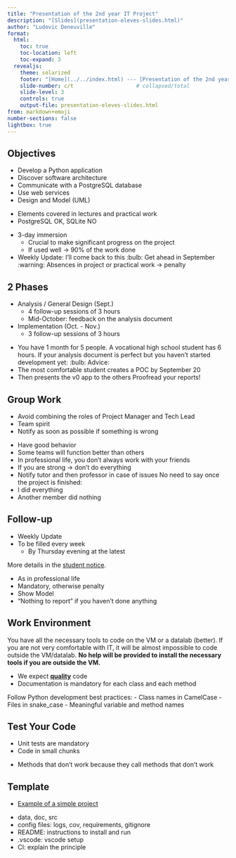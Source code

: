 ```yaml
---
title: "Presentation of the 2nd year IT Project"
description: "[Slides](presentation-eleves-slides.html)"
author: "Ludovic Deneuville"
format:
  html:
    toc: true
    toc-location: left
    toc-expand: 3
  revealjs:
    theme: solarized
    footer: "[Home](../../index.html) --- [Presentation of the 2nd year IT Project](presentation-eleves.qmd)"
    slide-number: c/t                    # collapsed/total
    slide-level: 3
    controls: true
    output-file: presentation-eleves-slides.html
from: markdown+emoji
number-sections: false
lightbox: true
---
```

## Objectives
- Develop a Python application
- Discover software architecture
- Communicate with a PostgreSQL database
- Use web services
- Design and Model (UML)

:::{.notes}
- Elements covered in lectures and practical work
- PostgreSQL OK, SQLite NO
:::

:::{.notes}
- 3-day immersion
  - Crucial to make significant progress on the project
  - If used well -> 90% of the work done
- Weekly Update: I'll come back to this
:bulb: Get ahead in September
:warning: Absences in project or practical work -> penalty
:::

## 2 Phases
- Analysis / General Design (Sept.)
  - 4 follow-up sessions of 3 hours
  - Mid-October: feedback on the analysis document
- Implementation (Oct. - Nov.)
  - 3 follow-up sessions of 3 hours

:::{.notes}
- You have 1 month for 5 people. A vocational high school student has 6 hours.
If your analysis document is perfect but you haven't started development yet:
:bulb: Advice:
- The most comfortable student creates a POC by September 20
- Then presents the v0 app to the others
Proofread your reports!
:::

## Group Work
- Avoid combining the roles of Project Manager and Tech Lead
- Team spirit
- Notify as soon as possible if something is wrong

:::{.notes}
- Have good behavior
- Some teams will function better than others
- In professional life, you don't always work with your friends
- If you are strong -> don't do everything
- Notify tutor and then professor in case of issues
No need to say once the project is finished:
- I did everything
- Another member did nothing
:::

## Follow-up
- Weekly Update
- To be filled every week
  - By Thursday evening at the latest

::: {.callout-note}
More details in the [student notice](./notice-eleves.qmd#point-hebdo){target="_blank"}.
:::

:::{.notes}
- As in professional life
- Mandatory, otherwise penalty
- Show Model
- "Nothing to report" if you haven't done anything
:::

## Work Environment
::: {.callout-important}

You have all the necessary tools to code on the VM or a datalab (better). 
If you are not very comfortable with IT, it will be almost impossible to code outside the VM/datalab.
**No help will be provided to install the necessary tools if you are outside the VM.**

:::

- We expect **[quality]{.underline}** code
- Documentation is mandatory for each class and each method

:::{.notes}
Follow Python development best practices:
- Class names in CamelCase
- Files in snake_case
- Meaningful variable and method names
:::

## Test Your Code
- Unit tests are mandatory
- Code in small chunks

:::{.notes}
- Methods that don't work because they call methods that don't work
:::

## Template
- [Example of a simple project](https://github.com/ludo2ne/ENSAI-2A-projet-info-template){target="_blank"}

:::{.notes}
- data, doc, src
- config files: logs, cov, requirements, gitignore
- README: instructions to install and run
- .vscode: vscode setup
- CI: explain the principle
:::

